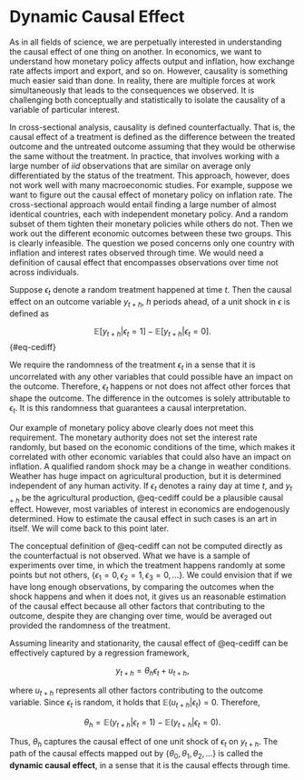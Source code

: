 # Dynamic Causal Effect

As in all fields of science, we are perpetually interested in
understanding the causal effect of one thing on another. In economics,
we want to understand how monetary policy affects output and inflation,
how exchange rate affects import and export, and so on. However,
causality is something much easier said than done. In reality, there are
multiple forces at work simultaneously that leads to the consequences we
observed. It is challenging both conceptually and statistically to
isolate the causality of a variable of particular interest.

In cross-sectional analysis, causality is defined counterfactually. That
is, the causal effect of a treatment is defined as the difference
between the treated outcome and the untreated outcome assuming that they
would be otherwise the same without the treatment. In practice, that
involves working with a large number of $iid$ observations that are
similar on average only differentiated by the status of the treatment.
This approach, however, does not work well with many macroeconomic
studies. For example, suppose we want to figure out the causal effect of
monetary policy on inflation rate. The cross-sectional approach would
entail finding a large number of almost identical countries, each with
independent monetary policy. And a random subset of them tighten their
monetary policies while others do not. Then we work out the different
economic outcomes between these two groups. This is clearly infeasible.
The question we posed concerns only one country with inflation and
interest rates observed through time. We would need a definition of
causal effect that encompasses observations over time not across
individuals.

Suppose $\epsilon_t$ denote a random treatment happened at time $t$.
Then the causal effect on an outcome variable $y_{t+h}$, $h$ periods
ahead, of a unit shock in $\epsilon$ is defined as

$$
\mathbb{E}[y_{t+h}|\epsilon_t=1]-\mathbb{E}[y_{t+h}|\epsilon_t=0].
$$ {#eq-cediff}

We require the randomness of the treatment $\epsilon_t$ in a sense that
it is uncorrelated with any other variables that could possible have an
impact on the outcome. Therefore, $\epsilon_t$ happens or not does not
affect other forces that shape the outcome. The difference in the
outcomes is solely attributable to $\epsilon_t$. It is this randomness
that guarantees a causal interpretation.

Our example of monetary policy above clearly does not meet this
requirement. The monetary authority does not set the interest rate
randomly, but based on the economic conditions of the time, which makes
it correlated with other economic variables that could also have an
impact on inflation. A qualified random shock may be a change in weather
conditions. Weather has huge impact on agricultural production, but it
is determined independent of any human activity. If $\epsilon_t$ denotes
a rainy day at time $t$, and $y_{t+h}$ be the agricultural production,
@eq-cediff could be a plausible causal effect. However, most variables
of interest in economics are endogenously determined. How to estimate
the causal effect in such cases is an art in itself. We will come back
to this point later.

The conceptual definition of @eq-cediff can not be computed directly as
the counterfactual is not observed. What we have is a sample of
experiments over time, in which the treatment happens randomly at some
points but not others,
$\{\epsilon_1=0, \epsilon_2=1, \epsilon_3=0,\dots\}$. We could envision
that if we have long enough observations, by comparing the outcomes when
the shock happens and when it does not, it gives us an reasonable
estimation of the causal effect because all other factors that
contributing to the outcome, despite they are changing over time, would
be averaged out provided the randomness of the treatment.

Assuming linearity and stationarity, the causal effect of @eq-cediff can
be effectively captured by a regression framework,

$$
y_{t+h} = \theta_h\epsilon_t + u_{t+h},
$$

where $u_{t+h}$ represents all other factors contributing to the outcome
variable. Since $\epsilon_t$ is random, it holds that
$\mathbb{E}(u_{t+h}|\epsilon_t) = 0$. Therefore,

$$
\theta_h = \mathbb{E}(y_{t+h}|\epsilon_t=1)-\mathbb{E}(y_{t+h}|\epsilon_t=0).
$$

Thus, $\theta_h$ captures the causal effect of one unit shock of
$\epsilon_t$ on $y_{t+h}$. The path of the causal effects mapped out by
$\{\theta_0, \theta_1, \theta_2, \dots\}$ is called the **dynamic causal
effect**, in a sense that it is the causal effects through time.
